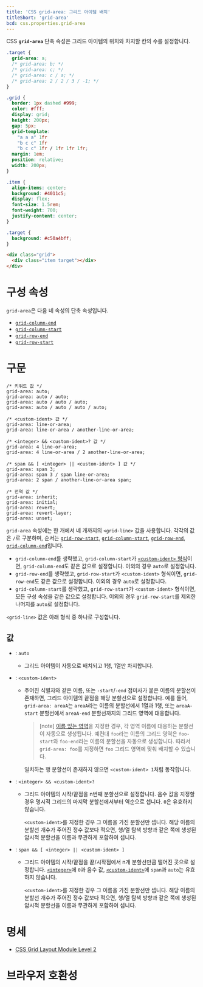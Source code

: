 ```yaml
---
title: 'CSS grid-area: 그리드 아이템 배치'
titleShort: 'grid-area'
bcd: css.properties.grid-area
---
```


CSS **`grid-area`** 단축 속성은 그리드 아이템의 위치와 차지할 칸의 수를 설정합니다.

```css hidden name=demo
.target {
  grid-area: a;
  /* grid-area: b; */
  /* grid-area: c; */
  /* grid-area: c / a; */
  /* grid-area: 2 / 2 / 3 / -1; */
}
```

```css hidden name=demo filename=style
.grid {
  border: 1px dashed #999;
  color: #fff;
  display: grid;
  height: 200px;
  gap: 5px;
  grid-template:
    "a a a" 1fr
    "b c c" 1fr
    "b c c" 1fr / 1fr 1fr 1fr;
  margin: 1em;
  position: relative;
  width: 200px;
}

.item {
  align-items: center;
  background: #4011c5;
  display: flex;
  font-size: 1.5rem;
  font-weight: 700;
  justify-content: center;
}

.target {
  background: #c50a4bff;
}
```

```html hidden name=demo
<div class="grid">
  <div class="item target"></div>
</div>
```

<LiveExample height={280} lang="css" name="demo" />

# 구성 속성

`grid-area`은 다음 네 속성의 단축 속성입니다.

- [`grid-column-end`]
- [`grid-column-start`]
- [`grid-row-end`]
- [`grid-row-start`]

# 구문

```css-prop
/* 키워드 값 */
grid-area: auto;
grid-area: auto / auto;
grid-area: auto / auto / auto;
grid-area: auto / auto / auto / auto;

/* <custom-ident> 값 */
grid-area: line-or-area;
grid-area: line-or-area / another-line-or-area;

/* <integer> && <custom-ident>? 값 */
grid-area: 4 line-or-area;
grid-area: 4 line-or-area / 2 another-line-or-area;

/* span && [ <integer> || <custom-ident> ] 값 */
grid-area: span 3;
grid-area: span 3 / span line-or-area;
grid-area: 2 span / another-line-or-area span;

/* 전역 값 */
grid-area: inherit;
grid-area: initial;
grid-area: revert;
grid-area: revert-layer;
grid-area: unset;
```

`grid-area` 속성에는 한 개에서 네 개까지의 `<grid-line>` 값을 사용합니다. 각각의 값은 `/`로 구분하며, 순서는 [`grid-row-start`], [`grid-column-start`], [`grid-row-end`], [`grid-column-end`]입니다.

- `grid-column-end`를 생략했고, `grid-column-start`가 [`<custom-ident>` 형식](#term-custom-ident)이면, `grid-column-end`도 같은 값으로 설정합니다. 이외의 경우 `auto`로 설정합니다.
- `grid-row-end`를 생략했고, `grid-row-start`가 `<custom-ident>` 형식이면, `grid-row-end`도 같은 값으로 설정합니다. 이외의 경우 `auto`로 설정합니다.
- `grid-column-start`를 생략했고, `grid-row-start`가 `<custom-ident>` 형식이면, 모든 구성 속성을 같은 값으로 설정합니다. 이외의 경우 `grid-row-start`를 제외한 나머지를 `auto`로 설정합니다.

`<grid-line>` 값은 아래 형식 중 하나로 구성합니다.

## 값

- : `auto`
  - 그리드 아이템이 자동으로 배치되고 1행, 1열만 차지합니다.
- : `<custom-ident>`
  - 주어진 식별자와 같은 이름, 또는 `-start`/`-end` 접미사가 붙은 이름의 분할선이 존재하면, 그리드 아이템의 끝점을 해당 분할선으로 설정합니다. 예를 들어, `grid-area: areaA`는 `areaA`라는 이름의 분할선에서 1열과 1행, 또는 `areaA-start` 분할선에서 `areaA-end` 분할선까지의 그리드 영역에 대응합니다.

    > [note]
    > [이름 있는 영역][`grid-template-areas`]을 지정한 경우, 각 영역 이름에 대응하는 분할선이 자동으로 생성됩니다. 예컨대 `foo`라는 이름의 그리드 영역은 `foo-start`와 `foo-end`라는 이름의 분할선을 자동으로 생성합니다. 따라서 `grid-area: foo`를 지정하면 `foo` 그리드 영역에 맞춰 배치할 수 있습니다.

    일치하는 행 분할선이 존재하지 않으면 `<custom-ident> 1`처럼 동작합니다.

- : `<integer> && <custom-ident>?`
  - 그리드 아이템의 시작/끝점을 n번째 분할선으로 설정합니다. 음수 값을 지정할 경우 명시적 그리드의 마지막 분할선에서부터 역순으로 셉니다. `0`은 유효하지 않습니다.

    `<custom-ident>`를 지정한 경우 그 이름을 가진 분할선만 셉니다. 해당 이름의 분할선 개수가 주어진 정수 값보다 적으면, 행/열 탐색 방향과 같은 쪽에 생성된 암시적 분할선을 이름과 무관하게 포함하여 셉니다.

- : `span && [ <integer> || <custom-ident> ]`
  - 그리드 아이템의 시작/끝점을 끝/시작점에서 n개 분할선만큼 떨어진 곳으로 설정합니다. [`<integer>`]에 `0`과 음수 값, [`<custom-ident>`]에 `span`과 `auto`는 유효하지 않습니다.

    `<custom-ident>`를 지정한 경우 그 이름을 가진 분할선만 셉니다. 해당 이름의 분할선 개수가 주어진 정수 값보다 적으면, 행/열 탐색 방향과 같은 쪽에 생성된 암시적 분할선을 이름과 무관하게 포함하여 셉니다.

# 명세

- [CSS Grid Layout Module Level 2](https://drafts.csswg.org/css-grid/#propdef-grid-area)

# 브라우저 호환성

<BrowserCompat data={props.bcd} />

[`<custom-ident>`]: https://developer.mozilla.org/en-US/docs/Web/CSS/custom-ident
[`<integer>`]: ./integer
[`grid-column`]: ./grid-column
[`grid-column-end`]: ./grid-column-end
[`grid-row`]: ./grid-row
[`grid-column-start`]: ./grid-column-start
[`grid-row-end`]: ./grid-row-end
[`grid-row-start`]: ./grid-row-start
[`grid-template-areas`]: ./grid-template-areas
[`grid-template-rows`]: ./grid-template-rows
